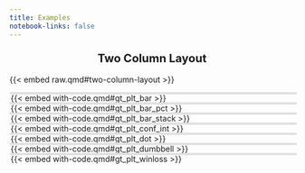 ```yaml
---
title: Examples
notebook-links: false
---
```


<style>
iframe {
    overflow: hidden;
}

h3 {
    text-align: center;
}

h3 a {
    text-decoration: none;
    font-size: 20px;
}

/* Turn off weird quarto whitespace behavior */
.masonry-item > p {
  margin: 0;
  padding: 0;
  position: absolute;
  top: 0;
  left: 0;
  right: 0;
  bottom: 0;
}

.masonry-container {
  column-count: auto;
  column-width: 16rem;
  column-gap: 1em;
}

.masonry-item {
  display: inline-block;
  width: 100%;
  margin-bottom: 1em;
  position: relative;
  border: 2px solid #e0e0e0;
  border-radius: 8px;
  background: #fff;
}

.embed-hover-overlay {
    position: absolute;
    top: 0; left: 0; right: 0; bottom: 0;
    background: rgba(0,0,0,0.6);
    color: #fff;
    font-size: 1.5em;
    display: flex;
    align-items: center;
    justify-content: center;
    opacity: 0;
    pointer-events: none;
    transition: opacity 0.2s;
    z-index: 2;
    border-radius: 8px;
}

.masonry-item:hover .embed-hover-overlay {
    opacity: 1;
    pointer-events: auto;
}

.masonry-item .cell-output table {
  zoom: calc(var(--zoom, 100%) * var(--dynamic-factor));
}
</style>

<script>
function updateZoom() {
  const container = document.querySelector('.masonry-item');
  if (!container) return;

  const width = container.offsetWidth;
  console.log("ooooooo", width);
  const factor = Math.max(0.5, Math.min(1.75, width / 300));

  document.documentElement.style.setProperty('--dynamic-factor', factor);
  console.log(`Container width: ${width}px, Factor: ${factor.toFixed(2)}`);
}

addEventListener('DOMContentLoaded', updateZoom);
addEventListener('resize', updateZoom);
</script>

::::: {.grid}

:::{.g-col-lg-5 .g-col-12 .example .shrink-example}
### [Two Column Layout](./before-after.qmd#two-column-layout)
{{< embed raw.qmd#two-column-layout >}}
:::

:::::

::::{.masonry-container}

:::{.masonry-item style="--zoom: 40%;"}
{{< embed with-code.qmd#gt_plt_bar >}}
[gt_plt_bar<br>see the code](./with-code.html#gt_plt_bar){.embed-hover-overlay}
:::

:::{.masonry-item style="--zoom: 110%;"}
{{< embed with-code.qmd#gt_plt_bar_pct >}}
[gt_plt_bar_pct<br>see the code](./with-code.html#gt_plt_bar_pct){.embed-hover-overlay}
:::

:::{.masonry-item style="--zoom: 93%;"}
{{< embed with-code.qmd#gt_plt_bar_stack >}}
[gt_plt_bar_stack<br>see the code](./with-code.html#gt_plt_bar_stack){.embed-hover-overlay}
:::

:::{.masonry-item style="--zoom: 73%;"}
{{< embed with-code.qmd#gt_plt_conf_int >}}
[gt_plt_conf_int<br>see the code](./with-code.html#gt_plt_conf_int){.embed-hover-overlay}
:::

:::{.masonry-item style="--zoom: 93%;"}
{{< embed with-code.qmd#gt_plt_dot >}}
[gt_plt_dot<br>see the code](./with-code.html#gt_plt_dot){.embed-hover-overlay}
:::

:::{.masonry-item style="--zoom: 75%;"}
{{< embed with-code.qmd#gt_plt_dumbbell >}}
[gt_plt_dumbbell<br>see the code](./with-code.html#gt_plt_dumbbell){.embed-hover-overlay}
:::

:::{.masonry-item style="--zoom: 160%;"}
{{< embed with-code.qmd#gt_plt_winloss >}}
[gt_plt_winloss<br>see the code](./with-code.html#gt_plt_winloss){.embed-hover-overlay}
:::

::::
